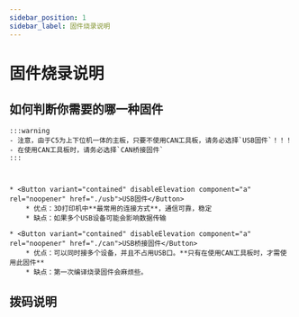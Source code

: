 ```yaml
---
sidebar_position: 1
sidebar_label: 固件烧录说明
---
```








# 固件烧录说明

    
## 如何判断你需要的哪一种固件

    :::warning
    - 注意，由于C5为上下位机一体的主板，只要不使用CAN工具板，请务必选择`USB固件`！！！
    - 在使用CAN工具板时，请务必选择`CAN桥接固件`
    :::
    


    * <Button variant="contained" disableElevation component="a" rel="noopener" href="./usb">USB固件</Button>
        * 优点：3D打印机中**最常用的连接方式**，通信可靠，稳定
        * 缺点：如果多个USB设备可能会影响数据传输  

    * <Button variant="contained" disableElevation component="a" rel="noopener" href="./can">USB桥接固件</Button>
        * 优点：可以同时接多个设备，并且不占用USB口。**只有在使用CAN工具板时，才需使用此固件**
        * 缺点：第一次编译烧录固件会麻烦些。

## 拨码说明
